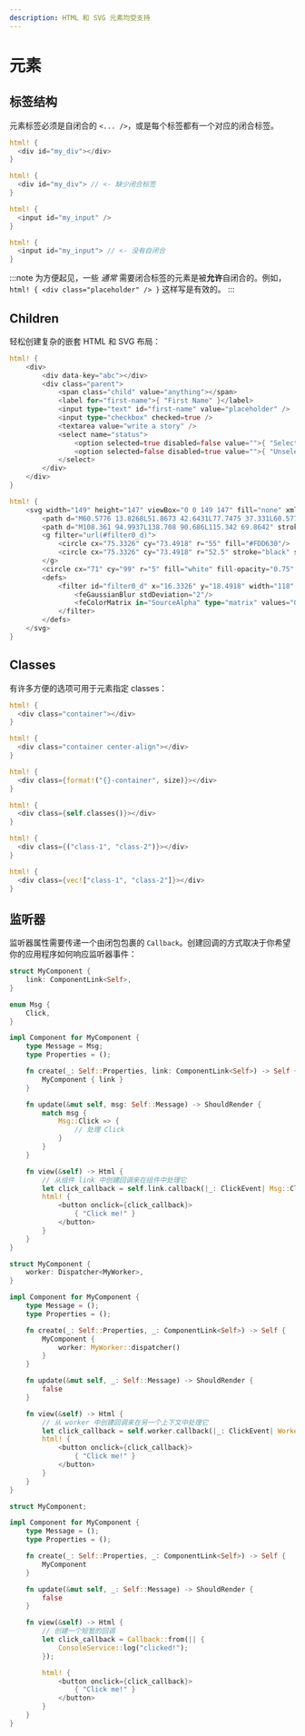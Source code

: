 ```yaml
---
description: HTML 和 SVG 元素均受支持
---
```


# 元素

## 标签结构

元素标签必须是自闭合的 `<... />`，或是每个标签都有一个对应的闭合标签。

<!--DOCUSAURUS_CODE_TABS-->
<!--标签 - 闭合标签-->
```rust
html! {
  <div id="my_div"></div>
}
```

<!--无效-->
```rust
html! {
  <div id="my_div"> // <- 缺少闭合标签
}
```

<!--自闭合-->
```rust
html! {
  <input id="my_input" />
}
```

<!--无效-->
```rust
html! {
  <input id="my_input"> // <- 没有自闭合
}
```
<!--END_DOCUSAURUS_CODE_TABS-->

:::note
为方便起见，一些 _通常_ 需要闭合标签的元素是被**允许**自闭合的。例如，`html! { <div class="placeholder" /> }` 这样写是有效的。
:::

## Children

轻松创建复杂的嵌套 HTML 和 SVG 布局：

<!--DOCUSAURUS_CODE_TABS-->
<!--HTML-->
```rust
html! {
    <div>
        <div data-key="abc"></div>
        <div class="parent">
            <span class="child" value="anything"></span>
            <label for="first-name">{ "First Name" }</label>
            <input type="text" id="first-name" value="placeholder" />
            <input type="checkbox" checked=true />
            <textarea value="write a story" />
            <select name="status">
                <option selected=true disabled=false value="">{ "Selected" }</option>
                <option selected=false disabled=true value="">{ "Unselected" }</option>
            </select>
        </div>
    </div>
}
```

<!--SVG-->
```rust
html! {
    <svg width="149" height="147" viewBox="0 0 149 147" fill="none" xmlns="http://www.w3.org/2000/svg">
        <path d="M60.5776 13.8268L51.8673 42.6431L77.7475 37.331L60.5776 13.8268Z" fill="#DEB819"/>
        <path d="M108.361 94.9937L138.708 90.686L115.342 69.8642" stroke="black" stroke-width="4" stroke-linecap="round" stroke-linejoin="round"/>
        <g filter="url(#filter0_d)">
            <circle cx="75.3326" cy="73.4918" r="55" fill="#FDD630"/>
            <circle cx="75.3326" cy="73.4918" r="52.5" stroke="black" stroke-width="5"/>
        </g>
        <circle cx="71" cy="99" r="5" fill="white" fill-opacity="0.75" stroke="black" stroke-width="3"/>
        <defs>
            <filter id="filter0_d" x="16.3326" y="18.4918" width="118" height="118" filterUnits="userSpaceOnUse" color-interpolation-filters="sRGB">
                <feGaussianBlur stdDeviation="2"/>
                <feColorMatrix in="SourceAlpha" type="matrix" values="0 0 0 0 0 0 0 0 0 0 0 0 0 0 0 0 0 0 127 0"/>
            </filter>
        </defs>
    </svg>
}
```
<!--END_DOCUSAURUS_CODE_TABS-->

## Classes

有许多方便的选项可用于元素指定 classes：

<!--DOCUSAURUS_CODE_TABS-->
<!--常量-->
```rust
html! {
  <div class="container"></div>
}
```

<!--多个属性-->
```rust
html! {
  <div class="container center-align"></div>
}
```

<!--插值-->
```rust
html! {
  <div class={format!("{}-container", size)}></div>
}
```

<!--表达式-->
```rust
html! {
  <div class={self.classes()}></div>
}
```

<!--元组-->
```rust
html! {
  <div class={("class-1", "class-2")}></div>
}
```

<!--Vector-->
```rust
html! {
  <div class={vec!["class-1", "class-2"]}></div>
}
```
<!--END_DOCUSAURUS_CODE_TABS-->

## 监听器

监听器属性需要传递一个由闭包包裹的 `Callback`。创建回调的方式取决于你希望你的应用程序如何响应监听器事件：

<!--DOCUSAURUS_CODE_TABS-->
<!--Component 处理器-->
```rust
struct MyComponent {
    link: ComponentLink<Self>,
}

enum Msg {
    Click,
}

impl Component for MyComponent {
    type Message = Msg;
    type Properties = ();

    fn create(_: Self::Properties, link: ComponentLink<Self>) -> Self {
        MyComponent { link }
    }

    fn update(&mut self, msg: Self::Message) -> ShouldRender {
        match msg {
            Msg::Click => {
                // 处理 Click
            }
        }
    }

    fn view(&self) -> Html {
        // 从组件 link 中创建回调来在组件中处理它
        let click_callback = self.link.callback(|_: ClickEvent| Msg::Click);
        html! {
            <button onclick={click_callback}>
                { "Click me!" }
            </button>
        }
    }
}
```

<!--Agent 处理器-->
```rust
struct MyComponent {
    worker: Dispatcher<MyWorker>,
}

impl Component for MyComponent {
    type Message = ();
    type Properties = ();

    fn create(_: Self::Properties, _: ComponentLink<Self>) -> Self {
        MyComponent {
            worker: MyWorker::dispatcher()
        }
    }

    fn update(&mut self, _: Self::Message) -> ShouldRender {
        false
    }

    fn view(&self) -> Html {
        // 从 worker 中创建回调来在另一个上下文中处理它
        let click_callback = self.worker.callback(|_: ClickEvent| WorkerMsg::Process);
        html! {
            <button onclick={click_callback}>
                { "Click me!" }
            </button>
        }
    }
}
```

<!--其他情况-->
```rust
struct MyComponent;

impl Component for MyComponent {
    type Message = ();
    type Properties = ();

    fn create(_: Self::Properties, _: ComponentLink<Self>) -> Self {
        MyComponent
    }

    fn update(&mut self, _: Self::Message) -> ShouldRender {
        false
    }

    fn view(&self) -> Html {
        // 创建一个短暂的回调
        let click_callback = Callback::from(|| {
            ConsoleService::log("clicked!");
        });

        html! {
            <button onclick={click_callback}>
                { "Click me!" }
            </button>
        }
    }
}
```
<!--END_DOCUSAURUS_CODE_TABS-->

